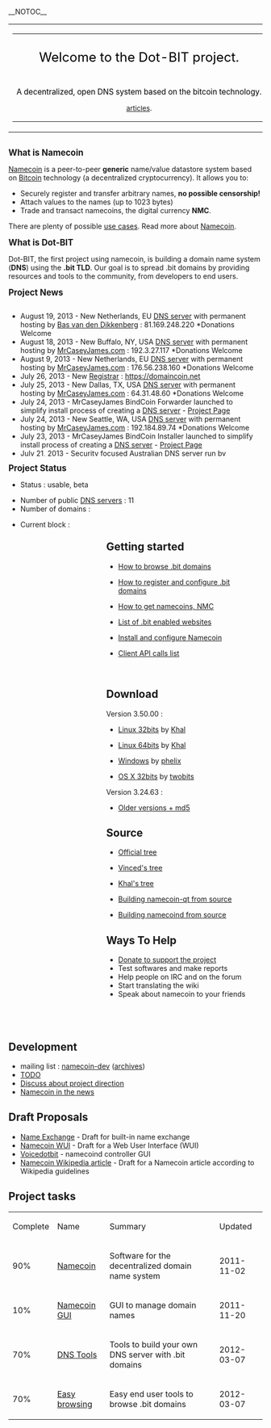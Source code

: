 __NOTOC__
<div class="plainlinks">
{| id="mp-topbanner" style="width:100%; background:#f6f6f6; margin-top:1.2em; border:1px solid #ddd;"
| style="width:61%; color:#000;" |
<!--        "WELCOME TO DOT-BIT" AND ARTICLE COUNT        -->
{| style="width:100%; border:none; background:none;"
| style="text-align:center; white-space:nowrap; color:#000;" |
<div style="font-size:162%; border:none; margin:0; padding:.1em; color:#000;">Welcome to the Dot-BIT project.</div>
<div style="top:+0.2em; font-size:95%;">A decentralized, open DNS system based on the bitcoin technology.</div>
<div id="articlecount" style="width:100%; text-align:center; font-size:85%;">[[Special:Statistics|{{NUMBEROFARTICLES}}]] [[Special:Allpages|articles]].</div>
|}
<!--        PORTAL LIST ON RIGHT-HAND SIDE        -->
| style="width:13%; font-size:120%;" |
* <span class="plainlinks">[http://dot-bit.org/About About]</span>
| style="width:13%; font-size:120%;" |
* <span class="plainlinks">[http://dot-bit.org/FAQ FAQ]</span>
| style="width:13%; font-size:120%;" |
* <span class="plainlinks">[http://dot-bit.org/forum/index.php Forum]</span>
| style="width:13%; font-size:120%;" |
* <span class="plainlinks">[http://dot-bit.org/IRC_Channels IRC]</span>
| style="width:13%; font-size:120%; padding-left: 35px;" |
* <span class="plainlinks">[http://dot-bit.org/tools/ Tools]</span>
| style="width:13%; font-size:120%; padding-left: 35px; padding-right: 40px;" |
* <span class="plainlinks">[http://dot-bit.org/Trade Trade]</span>
|}

<div style="float:left; max-width: 500px;">


<big>'''What is Namecoin'''</big>

[[Namecoin]] is a peer-to-peer '''generic''' name/value datastore system based on [http://www.bitcoin.org/ Bitcoin] technology (a decentralized cryptocurrency).
It allows you to:
* Securely register and transfer arbitrary names, '''no possible censorship!'''
* Attach values to the names (up to 1023 bytes)
* Trade and transact namecoins, the digital currency '''NMC'''.

There are plenty of possible [[use cases]]. Read more about [[Namecoin]].


<big>'''What is Dot-BIT'''</big>

Dot-BIT, the first project using namecoin, is building a domain name system ('''DNS''') using the '''.bit TLD'''.
Our goal is to spread .bit domains by providing resources and tools to the community, from developers to end users.


<big>'''Project News'''</big>
<div style="height: 300px; overflow-y: scroll;">
* August 19, 2013 - New Netherlands, EU [[HowToBrowseBitDomains#List_of_DNS_servers|DNS server]] with permanent hosting by [http://www.dikkenberg.net/contact Bas van den Dikkenberg] : 81.169.248.220 *Donations Welcome
* August 18, 2013 - New Buffalo, NY, USA [[HowToBrowseBitDomains#List_of_DNS_servers|DNS server]] with permanent hosting by [http://mrcaseyjames.com/?page_id=265 MrCaseyJames.com] : 192.3.27.117 *Donations Welcome
* August 9, 2013 - New Netherlands, EU [[HowToBrowseBitDomains#List_of_DNS_servers|DNS server]] with permanent hosting by [http://mrcaseyjames.com/?page_id=265 MrCaseyJames.com] : 176.56.238.160 *Donations Welcome
* July 26, 2013 - New [[HowToRegisterAndConfigureBitDomains#Register_a_domain_with_a_registrar|Registrar]] : https://domaincoin.net
* July 25, 2013 - New Dallas, TX, USA [[HowToBrowseBitDomains#List_of_DNS_servers|DNS server]] with permanent hosting by [http://mrcaseyjames.com/?page_id=265 MrCaseyJames.com] : 64.31.48.60 *Donations Welcome
* July 24, 2013 - MrCaseyJames BindCoin Forwarder launched to simplify install process of creating a [[HowToBrowseBitDomains#List_of_DNS_servers|DNS server]] - [http://mrcaseyjames.com/?page_id=261 Project Page]
* July 24, 2013 - New Seattle, WA, USA [[HowToBrowseBitDomains#List_of_DNS_servers|DNS server]] with permanent hosting by [http://mrcaseyjames.com/?page_id=265 MrCaseyJames.com] : 192.184.89.74 *Donations Welcome
* July 23, 2013 - MrCaseyJames BindCoin Installer launched to simplify install process of creating a [[HowToBrowseBitDomains#List_of_DNS_servers|DNS server]] - [http://mrcaseyjames.com/?page_id=251 Project Page]
* July 21, 2013 - Security focused Australian [[HowToBrowseBitDomains#List_of_DNS_servers|DNS server]] run by [https://cloudns.com.au/ cloudns.com.au] : 113.20.6.2 *Connection Requires DNSCrypt*
* July 16, 2013 - New Atl, GA, USA [[HowToBrowseBitDomains#List_of_DNS_servers|DNS server]] with permanent hosting by [http://mrcaseyjames.com/?page_id=265 MrCaseyJames.com] : 192.249.59.89 *Donations Welcome
* May 2, 2013 - New [[HowToBrowseBitDomains#List_of_DNS_servers|DNS server]] AWS permanent hosting by [http://jaysee.net jaysee.net] : 54.235.73.82
* April 5, 2013 - exchange.bitparking.com shutting down.[http://exchange.bitparking.com/]
* November 3, 2012 - New [[HowToBrowseBitDomains#List_of_DNS_servers|DNS server]] by bitmaster: 95.211.195.245 / 2001:1af8:4020:a037:1::1000
* Sep 25, 2012 - [http://dot-bit.org/forum/viewtopic.php?p=3051#p3051 Namecoin v3.50 win32] : New Windows build released
* Sep 9, 2012 - New [[HowToBrowseBitDomains#List_of_DNS_servers|DNS server]] by DnsGuy : 176.58.118.172
* Sep 5, 2012 - New [[HowToBrowseBitDomains#List_of_DNS_servers|DNS server]] by DnsGuy : 106.187.47.17
* July 28, 2012 - New [[HowToBrowseBitDomains#List_of_DNS_servers|DNS server]] by Inductive Soul : 69.194.226.23
* June 12, 2012 - New twitter account for [https://twitter.com/#!/NamecoinDotInfo Namecoin]
* June 8, 2012 - New [[HowToBrowseBitDomains#List_of_DNS_servers|DNS server]] by Jamyn : 108.174.61.249
* May 27, 2012 - [http://dot-bit.org/forum/viewtopic.php?f=2&t=501 NamecoinToBind v3.0]
* May 26, 2012 - [http://dot-bit.org/forum/viewtopic.php?f=8&t=500 Namecoin v3.50] : faster & better
* March 26, 2012 - We passed 55000 domains!
* March 18, 2012 - New [[HowToBrowseBitDomains#List_of_DNS_servers|DNS server]] by zib : 194.71.109.237 
* January 26, 2012 - New [[HowToBrowseBitDomains#List_of_DNS_servers|DNS server]] by chmod755 : 216.231.140.69
* January 25, 2012 - Release 0.3.24.66 : fix [https://dot-bit.org/forum/viewtopic.php?f=2&t=455 dust spam]
* December 27, 2011 - The dotBit project reached 10000 domain names !
* December 20, 2011 - Java based GUI for Namecoin called [http://sourceforge.net/projects/namecoinj/ NamecoinJ] released!
* December 07, 2011 - First [http://gee.bit/ search engine] for dotBIT domains !
* November 19, 2011 - More than 5000 domains registered !
* November 17, 2011 - New [[HowToGetNamecoins#Namecoin_Faucets|namecoin faucet]] : [http://faucet.yepcorp.com/ faucet.yepcorp.com]
* November 09, 2011 - 4000 valid domains names reached !
* November 08, 2011 - [https://plus.google.com/u/0/107506677513657103798/posts Google+ Namecoin page]
* November 07, 2011 - [http://dot-bit.org/forum/viewtopic.php?f=9&t=349 Namecoin Bundle] : namecoin + proxy for firefox, IE & chrome
* October 25, 2011 - 3000 valid domains names reached !
* October 19, 2011 - [https://github.com/khalahan/NamecoinToBind NamecoinToBind v2.0] : added new spec support
* October 17, 2011 - <span style="color: red;">Security release</span>, upgrade to 0.3.24.64.
* October 8, 2011 09:40:29 UTC - [[Merged Mining]] now active.
* September 26, 2011 - Official namecoin tree created on github[https://github.com/namecoin/namecoin]
* September 19, 2011 - Release of the [https://github.com/khalahan/NamecoinToBind NamecoinToBind] php script
* September 18, 2011 - Version 0.3.24.63 released[https://github.com/vinced/namecoin/tree/nc0.3.24.63] for testing.  This version includes a fix for the time warp/zeitgeist attack[http://dot-bit.org/forum/viewtopic.php?p=2022#p2022]
* September 15, 2011 - Threatened 51% attack called off.  Work continues on client upgrades.  Merged mining still on for block 19200.  Bug fix for time warp/zeitgeist[http://bitcoin.stackexchange.com/questions/1055/what-is-the-zeitgeist-attack-does-it-affect-all-blockchain-technologies][https://bitcointalk.org/index.php?topic=43692.msg521772#msg521772] attacks is in discussion.
* September 14, 2011 - Updated client software is currently being prepared (with blockchain lockins).  Expect to upgrade your clients in the near future, possibly multiple times.  Latest development version is 3.24.62[https://github.com/vinced/namecoin/].  Stay tuned for more info.
* September 11, 2011 - A miner has threatened a 51% attack on the namecoin blockchain, claiming the attack will begin at block 19101.[http://dot-bit.org/forum/viewtopic.php?f=2&t=292][https://bitcointalk.org/index.php?topic=43465.0][https://bitcointalk.org/index.php?action=profile;u=29445;sa=showPosts]  
* September 2011 - [[Merged Mining]] to start at block 19200.[http://dot-bit.org/forum/viewtopic.php?f=5&t=217]  Please plan to upgrade your clients before then.  '''This is a mandatory upgrade as the validation rules have changed!'''
* August 2011 -  MasterPool.eu[https://www.masterpool.eu/merged] is first pool to announce adoption of Merged Mining.  Trials on testnet running.[https://alpha.masterpool.eu/]
* Jul 15, 2011 - [[Merged Mining]] between Namecoin and Bitcoin proposed
* Jul 4, 2011 - 2000 domains reserved
* Jun 7, 2011 - 1500 domains reserved
* May 28, 2011 - [http://dot-bit.org/tools/domainCost.php Domain cost calculator] available
* May 18, 2011 - 500 domains reserved
* May 4, 2011 - First version of this wiki, [https://bitcointalk.org/index.php?topic=6017.msg105545#msg105545 new release of namecoin]
* April 29, 2011 - [http://namecoin.bitcoin-contact.org/ First .bit DNS server]
* April 23, 2011 - First tweet [http://twitter.com/namecoin @namecoin] (by community member [[User:sgornick|Sgornick]])
* April 18, 2011 - [https://bitcointalk.org/index.php?topic=6017.0 First version of namecoin]
</div>

<big>'''Project Status'''</big>

* Status : usable, beta

* Number of public [[HowToBrowseBitDomains#List_of_DNS_servers|DNS servers]] : 11
* Number of domains : [http://dns.dot-bit.org/stats/domain_count.txt <include src="http://dns.dot-bit.org/stats/domain_count.txt" nopre />]

* Current block : [http://explorer.dot-bit.org/stats/block_count.txt <include src="http://explorer.dot-bit.org/stats/block_count.txt" nopre />]
</div>


<div style="float:right; max-width: 300px; margin: -20px 10px 0 20px;">

== Getting started ==

* [[How To Browse Bit Domains|How to browse .bit domains]]

* [[HowToRegisterAndConfigureBitDomains|How to register and configure .bit domains]]

* [[HowToGetNamecoins|How to get namecoins, NMC]]


* [[Websites|List of .bit enabled websites]]


* [[InstallAndConfigureNamecoin|Install and configure Namecoin]]

* [[Client_API_calls_list|Client API calls list]]

 

== Download ==

Version 3.50.00 :

* [http://dot-bit.org/files/namecoin_linux32.tgz Linux 32bits] by [[User:Khal|Khal]]

* [http://dot-bit.org/files/namecoin_linux64.tgz Linux 64bits] by [[User:Khal|Khal]]

* [http://namecoin.info/files/namecoind_v350_win32.zip Windows] by [http://dot-bit.org/forum/viewtopic.php?p=3050#p3050 phelix]

* [http://dot-bit.org/files/namecoin_osx32.bz2 OS X 32bits] by [http://dot-bit.org/forum/viewtopic.php?p=1981#p1981 twobits]

Version 3.24.63 :

* [http://dot-bit.org/files/ Older versions + md5]

== Source ==

* [https://github.com/namecoin/namecoin Official tree]

* [https://github.com/vinced/namecoin Vinced's tree]

* [https://github.com/khalahan/namecoin Khal's tree]

* [[BuildNamecoinQTFromSource|Building namecoin-qt from source]]

* [[BuildNamecoinFromSource|Building namecoind from source]]

== Ways To Help ==

* [[Namecoin_DNS:Site_support|Donate to support the project]]
* Test softwares and make reports
* Help people on IRC and on the forum
* Start translating the wiki
* Speak about namecoin to your friends
</div>

<div style="clear: both; padding-top: 40px;">

== Development ==

* mailing list : [http://dot-bit.org/cgi-bin/mailman/listinfo/namecoin-dev-dot-bit.org namecoin-dev] ([http://dot-bit.org/pipermail/namecoin-dev-dot-bit.org/ archives])
* [[TODO]]
* [http://dot-bit.org/forum/viewforum.php?f=5 Discuss about project direction]
* [[Namecoin in the news]]

== Draft Proposals ==

* [[Name Exchange]] - Draft for built-in name exchange
* [[Namecoin WUI]] - Draft for a Web User Interface (WUI)
* [[Voicedotbit]] - namecoind controller GUI
* [[Namecoin Wikipedia article]] - Draft for a Namecoin article according to Wikipedia guidelines

{{:Namespace}}

== Project tasks ==

{|class="wikitable" border="1" cellspacing="0" cellpadding="5" style="border: 1px solid black; border-collapse: collapse;"
|- style="font-weight:bold;"
|Complete||Name||Summary||Updated
|-
|90%||[[Tasks-Namecoin|Namecoin]]||Software for the decentralized domain name system||2011-11-02
|-
|10%||[[Tasks-NamecoinGUI|Namecoin GUI]]||GUI to manage domain names||2011-11-20
|-
|70%||[[Tasks-DNSTools|DNS Tools]]||Tools to build your own DNS server with .bit domains||2012-03-07
|-
|70%||[[Tasks-EndUserBrowsing|Easy browsing]]||Easy end user tools to browse .bit domains||2012-03-07
|}

</div>